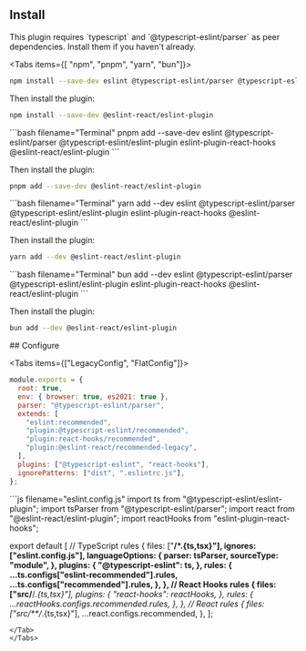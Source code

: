 

## Install

<Info>
This plugin requires `typescript` and `@typescript-eslint/parser` as peer dependencies. Install them if you haven't already.
</Info>

<Tabs items={[ "npm", "pnpm", "yarn", "bun"]}>
<Tab>
```bash filename="Terminal"
npm install --save-dev eslint @typescript-eslint/parser @typescript-eslint/eslint-plugin eslint-plugin-react-hooks @eslint-react/eslint-plugin
```

Then install the plugin:

```bash filename="Terminal"
npm install --save-dev @eslint-react/eslint-plugin
```
</Tab>
<Tab>
```bash filename="Terminal"
pnpm add --save-dev eslint @typescript-eslint/parser @typescript-eslint/eslint-plugin eslint-plugin-react-hooks @eslint-react/eslint-plugin
```

Then install the plugin:

```bash filename="Terminal"
pnpm add --save-dev @eslint-react/eslint-plugin
```
</Tab>
<Tab>
```bash filename="Terminal"
yarn add --dev eslint @typescript-eslint/parser @typescript-eslint/eslint-plugin eslint-plugin-react-hooks @eslint-react/eslint-plugin
```

Then install the plugin:

```bash filename="Terminal"
yarn add --dev @eslint-react/eslint-plugin
```
</Tab>
<Tab>
```bash filename="Terminal"
bun add --dev eslint @typescript-eslint/parser @typescript-eslint/eslint-plugin eslint-plugin-react-hooks @eslint-react/eslint-plugin
```

Then install the plugin:

```bash filename="Terminal"
bun add --dev @eslint-react/eslint-plugin
```
</Tab>
</Tabs>
## Configure

<Tabs items={["LegacyConfig", "FlatConfig"]}>
<Tab>
```js filename=".eslintrc.js"
module.exports = {
  root: true,
  env: { browser: true, es2021: true },
  parser: "@typescript-eslint/parser",
  extends: [
    "eslint:recommended",
    "plugin:@typescript-eslint/recommended",
    "plugin:react-hooks/recommended",
    "plugin:@eslint-react/recommended-legacy",
  ],
  plugins: ["@typescript-eslint", "react-hooks"],
  ignorePatterns: ["dist", ".eslintrc.js"],
};
```
</Tab>
<Tab>
```js filename="eslint.config.js"
import ts from "@typescript-eslint/eslint-plugin";
import tsParser from "@typescript-eslint/parser";
import react from "@eslint-react/eslint-plugin";
import reactHooks from "eslint-plugin-react-hooks";

export default [
  // TypeScript rules
  {
    files: ["**/*.{ts,tsx}"],
    ignores: ["eslint.config.js"],
    languageOptions: {
      parser: tsParser,
      sourceType: "module",
    },
    plugins: {
      "@typescript-eslint": ts,
    },
    rules: {
      ...ts.configs["eslint-recommended"].rules,
      ...ts.configs["recommended"].rules,
    },
  },
  // React Hooks rules
  {
    files: ["src/**/*.{ts,tsx}"],
    plugins: {
      "react-hooks": reactHooks,
    },
    rules: {
      ...reactHooks.configs.recommended.rules,
    },
  },
  // React rules
  {
    files: ["src/**/*.{ts,tsx}"],
    ...react.configs.recommended,
  },
];
```
</Tab>
</Tabs>
